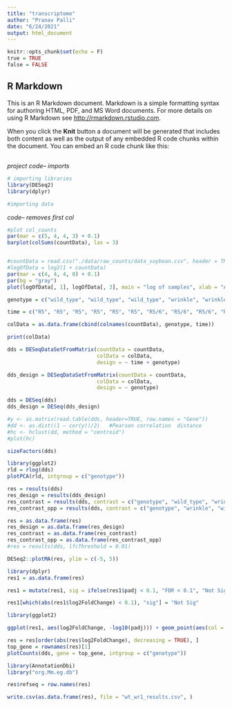 ```yaml
---
title: "transcriptome"
author: "Pranav Palli"
date: "6/24/2021"
output: html_document
---
```


```r
knitr::opts_chunk$set(echo = F)
true = TRUE
false = FALSE
```

## R Markdown
This is an R Markdown document. Markdown is a simple formatting syntax for authoring HTML, PDF, and MS Word documents. For more details on using R Markdown see <http://rmarkdown.rstudio.com>.

When you click the **Knit** button a document will be generated that includes both content as well as the output of any embedded R code chunks within the document. You can embed an R code chunk like this:

## 

*project code-- imports*
```r
# importing libraries
library(DESeq2)
library(dplyr)

#importing data
```

*code-- removes first col*
```r
#plot col_counts
par(mar = c(5, 4, 4, 3) + 0.1)
barplot(colSums(countData), las = 3)
```

```r

```

```r
#countData = read.csv("./data/raw_counts/data_soybean.csv", header = TRUE, row.names = 1)
#logOfData = log2(1 + countData)
par(mar = c(4, 4, 4, 0) + 0.1)
par(bg = "gray")
plot(logOfData[, 1], logOfData[, 3], main = "log of samples", xlab = "A1_1", ylab = "A1_3", col = "red")
```

```r
genotype = c("wild_type", "wild_type", "wild_type", "wrinkle", "wrinkle", "wrinkle", "wild_type", "wild_type", "wild_type", "wrinkle", "wrinkle", "wrinkle", "wild_type", "wild_type", "wild_type", "wrinkle", "wrinkle", "wrinkle")

time = c("R5", "R5", "R5", "R5", "R5", "R5", "R5/6", "R5/6", "R5/6", "R5/6", "R5/6", "R5/6", "R6", "R6", "R6", "R6", "R6", "R6")

colData = as.data.frame(cbind(colnames(countData), genotype, time))

print(colData)
```


```r

dds = DESeqDataSetFromMatrix(countData = countData,
                             colData = colData,
                             design = ~ time + genotype)

dds_design = DESeqDataSetFromMatrix(countData = countData,
                             colData = colData,
                             design = ~ genotype)

dds = DESeq(dds)
dds_design = DESeq(dds_design)
```


```r
#y <- as.matrix(read.table(dds, header=TRUE, row.names = "Gene"))
#dd <- as.dist((1 – cor(y))/2)   #Pearson correlation  distance
#hc <- hclust(dd, method = "centroid")
#plot(hc)
```


```r
sizeFactors(dds)
```


```r
library(ggplot2)
rld = rlog(dds)
plotPCA(rld, intgroup = c("genotype"))
```


```r
res = results(dds)
res_design = results(dds_design)
res_contrast = results(dds, contrast = c("genotype", "wild_type", "wrinkle"))
res_contrast_opp = results(dds, contrast = c("genotype", "wrinkle", "wild_type"))
```


```r
res = as.data.frame(res)
res_design = as.data.frame(res_design)
res_contrast = as.data.frame(res_contrast)
res_contrast_opp = as.data.frame(res_contrast_opp)
#res = results(dds, lfcThreshold = 0.01)
```


```r
DESeq2::plotMA(res, ylim = c(-5, 5))
```


```r
library(dplyr)
res1 = as.data.frame(res)

res1 = mutate(res1, sig = ifelse(res1$padj < 0.1, "FDR < 0.1", "Not Sig"))

res1[which(abs(res1$log2FoldChange) < 0.1), "sig"] = "Not Sig"
```


```r
library(ggplot2)

ggplot(res1, aes(log2FoldChange, -log10(padj))) + geom_point(aes(col = sig)) + scale_color_manual(values = c("blue", "black"))
```


```r
res = res[order(abs(res$log2FoldChange), decreasing = TRUE), ]
top_gene = rownames(res)[1]
plotCounts(dds, gene = top_gene, intgroup = c("genotype"))
```


```r
library(AnnotationDbi)
library("org.Mm.eg.db")
```


```r
res$refseq = row.names(res)
```


```r
write.csv(as.data.frame(res), file = "wt_wr1_results.csv", )
```


```r
```


```r
```


```r
```


```r
```


```r
```


```r
```

